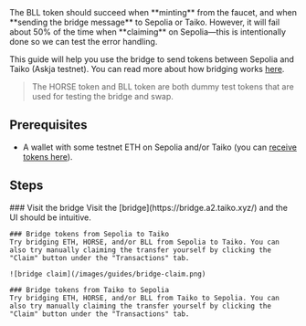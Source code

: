 
<Callout type="warning" emoji="⚠️">
  The BLL token should succeed when **minting** from the faucet, and when **sending the bridge message** to Sepolia or Taiko. However, it will fail about 50% of the time when **claiming** on Sepolia—this is intentionally done so we can test the error handling.
</Callout>


This guide will help you use the bridge to send tokens between Sepolia and Taiko (Askja testnet). You can read more about how bridging works [here](/docs/concepts/bridging#what-is-the-taiko-bridge).

> The HORSE token and BLL token are both dummy test tokens that are used for testing the bridge and swap.

## Prerequisites

- A wallet with some testnet ETH on Sepolia and/or Taiko (you can [receive tokens here](/docs/guides/receive-tokens)).

## Steps

<Steps>
    ### Visit the bridge
    Visit the [bridge](https://bridge.a2.taiko.xyz/) and the UI should be intuitive.

    ### Bridge tokens from Sepolia to Taiko
    Try bridging ETH, HORSE, and/or BLL from Sepolia to Taiko. You can also try manually claiming the transfer yourself by clicking the "Claim" button under the "Transactions" tab.

    ![bridge claim](/images/guides/bridge-claim.png)

    ### Bridge tokens from Taiko to Sepolia
    Try bridging ETH, HORSE, and/or BLL from Taiko to Sepolia. You can also try manually claiming the transfer yourself by clicking the "Claim" button under the "Transactions" tab.
</Steps>
